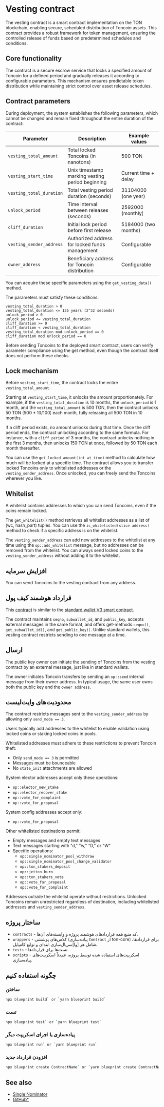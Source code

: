 
# Vesting contract

The vesting contract is a smart contract implementation on the TON blockchain, enabling secure, scheduled distribution of Toncoin assets. This contract provides a robust framework for token management, ensuring the controlled release of funds based on predetermined schedules and conditions.

## Core functionality

The contract is a secure escrow service that locks a specified amount of Toncoin for a defined period and gradually releases it according to configurable parameters. This mechanism ensures predictable token distribution while maintaining strict control over asset release schedules.

## Contract parameters

During deployment, the system establishes the following parameters, which cannot be changed and remain fixed throughout the entire duration of the contract:

| Parameter                | Description                                     | Example values       |
| ------------------------ | ----------------------------------------------- | -------------------- |
| `vesting_total_amount`   | Total locked Toncoins (in nanotons)             | 500 TON              |
| `vesting_start_time`     | Unix timestamp marking vesting period beginning | Current time + delay |
| `vesting_total_duration` | Total vesting period duration (seconds)         | 31104000 (one year)  |
| `unlock_period`          | Time interval between releases (seconds)        | 2592000 (monthly)    |
| `cliff_duration`         | Initial lock period before first release        | 5184000 (two months) |
| `vesting_sender_address` | Authorized address for locked funds management  | Configurable         |
| `owner_address`          | Beneficiary address for Toncoin distribution    | Configurable         |

You can acquire these specific parameters using the `get_vesting_data()` method.

The parameters must satisfy these conditions:

```
vesting_total_duration > 0
vesting_total_duration <= 135 years (2^32 seconds)
unlock_period > 0
unlock_period <= vesting_total_duration
cliff_duration >= 0
cliff_duration < vesting_total_duration
vesting_total_duration mod unlock_period == 0
cliff_duration mod unlock_period == 0
```

Before sending Toncoins to the deployed smart contract, users can verify parameter compliance using the get method, even though the contract itself does not perform these checks.

## Lock mechanism

Before `vesting_start_time`, the contract locks the entire `vesting_total_amount`.

Starting at `vesting_start_time`, it unlocks the amount proportionately. For example, if the `vesting_total_duration` is 10 months, the `unlock_period` is 1 month, and the `vesting_total_amount` is 500 TON, then the contract unlocks 50 TON (500 \* 10/100) each month, fully releasing all 500 TON in 10 months.

If a cliff period exists, no amount unlocks during that time. Once the cliff period ends, the contract unlocking according to the same formula. For instance, with a `cliff_period` of 3 months, the contract unlocks nothing in the first 3 months, then unlocks 150 TON at once, followed by 50 TON each month thereafter.

You can use the `get_locked_amount(int at_time)` method to calculate how much will be locked at a specific time. The contract allows you to transfer locked Toncoins only to whitelisted addresses or the `vesting_sender_address`. Once unlocked, you can freely send the Toncoins wherever you like.

## Whitelist

A whitelist contains addresses to which you can send Toncoins, even if the coins remain locked.

The `get_whitelist()` method retrieves all whitelist addresses as a list of (wc, hash_part) tuples. You can use the `is_whitelisted(slice address)` method to check if a specific address is on the whitelist.

The `vesting_sender_address` can add new addresses to the whitelist at any time using the `op::add_whitelist` message, but no addresses can be removed from the whitelist. You can always send locked coins to the `vesting_sender_address` without adding it to the whitelist.

## افزایش سرمایه

You can send Toncoins to the vesting contract from any address.

## قرارداد هوشمند کیف پول

This [contract](https://github.com/ton-blockchain/vesting-contract/blob/2a63cb96942332abf92ed8425b37645fe4f41f86/contracts/vesting_wallet.fc#L366) is similar to the [standard wallet V3 smart contract](https://github.com/ton-blockchain/ton/blob/master/crypto/smartcont/wallet3-code.fc).

The contract maintains `seqno`, `subwallet_id`, and `public_key`, accepts external messages in the same format, and offers get-methods `seqno()`, `get_subwallet_id()`, and `get_public_key()`. Unlike standard wallets, this vesting contract restricts sending to one message at a time.

## ارسال

The public key owner can initiate the sending of Toncoins from the vesting contract by an external message, just like in standard wallets.

The owner initiates Toncoin transfers by sending an `op::send` internal message from their owner address. In typical usage, the same user owns both the public key and the `owner address`.

## محدودیت‌های وایت‌لیست

The contract restricts messages sent to the `vesting_sender_address` by allowing only `send_mode == 3`.

Users typically add addresses to the whitelist to enable validation using locked coins or staking locked coins in pools.

Whitelisted addresses must adhere to these restrictions to prevent Toncoin theft:

- Only `send_mode == 3` is permitted
- Messages must be bounceable
- No `state_init` attachments are allowed

System elector addresses accept only these operations:

- `op::elector_new_stake`
- `op::elector_recover_stake`
- `op::vote_for_complaint`
- `op::vote_for_proposal`

System config addresses accept only:

- `op::vote_for_proposal`

Other whitelisted destinations permit:

- Empty messages and empty text messages
- Text messages starting with "d," "w," "D," or "W"
- Specific operations:
  - `op::single_nominator_pool_withdraw`
  - `op::single_nominator_pool_change_validator`
  - `op::ton_stakers_deposit`
  - `op::jetton_burn`
  - `op::ton_stakers_vote`
  - `op::vote_for_proposal`
  - `op::vote_for_complaint`

Addresses outside the whitelist operate without restrictions. Unlocked Toncoins remain unrestricted regardless of destination, including whitelisted addresses and `vesting_sender_address`.

## ساختار پروژه

- `contracts` - کد منبع همه قراردادهای هوشمند پروژه و وابسته‌های آن‌ها.
- `wrappers` - کلاس‌های پوششی (پیاده‌سازی `Contract` از ton-core) برای قراردادها، شامل هر [وا]سریال‌سازی ابتدای و توابع کامپایل.
- `tests` - تست‌ها برای قراردادها.
- `scripts` - اسکریپت‌های استفاده شده توسط پروژه، عمدتاً اسکریپت‌های پیاده‌سازی.

## چگونه استفاده کنیم

### ساختن

```bash
npx blueprint build` or `yarn blueprint build`
```

### تست

```bash
npx blueprint test` or `yarn blueprint test`
```

### پیاده‌سازی یا اجرای اسکریپت دیگر

```bash
npx blueprint run` or `yarn blueprint run`
```

### افزودن قرارداد جدید

```bash
npx blueprint create ContractName` or `yarn blueprint create ContractName`
```

## See also

- [Single Nominator](/v3/documentation/smart-contracts/contracts-specs/single-nominator-pool)
- [GitHub\*](https://github.com/ton-blockchain/vesting-contract)

<Feedback />
